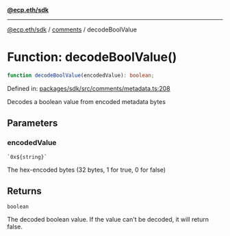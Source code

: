 [**@ecp.eth/sdk**](../../index.mdx)

***

[@ecp.eth/sdk](/sdk-reference/index.mdx) / [comments](/sdk-reference/comments/index.mdx) / decodeBoolValue

# Function: decodeBoolValue()

```ts
function decodeBoolValue(encodedValue): boolean;
```

Defined in: [packages/sdk/src/comments/metadata.ts:208](https://github.com/ecp-eth/comments-monorepo/blob/main/packages/sdk/src/comments/metadata.ts#L208)

Decodes a boolean value from encoded metadata bytes

## Parameters

### encodedValue

`` `0x${string}` ``

The hex-encoded bytes (32 bytes, 1 for true, 0 for false)

## Returns

`boolean`

The decoded boolean value. If the value can't be decoded, it will return false.
